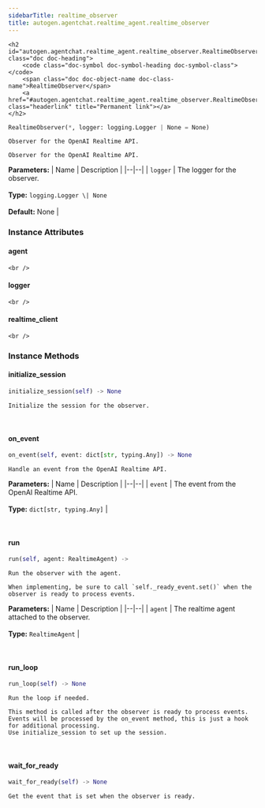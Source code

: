 ```yaml
---
sidebarTitle: realtime_observer
title: autogen.agentchat.realtime_agent.realtime_observer
---
```


    <h2 id="autogen.agentchat.realtime_agent.realtime_observer.RealtimeObserver" class="doc doc-heading">
        <code class="doc-symbol doc-symbol-heading doc-symbol-class"></code>
        <span class="doc doc-object-name doc-class-name">RealtimeObserver</span>
        <a href="#autogen.agentchat.realtime_agent.realtime_observer.RealtimeObserver" class="headerlink" title="Permanent link"></a>
    </h2>

```python
RealtimeObserver(*, logger: logging.Logger | None = None)
```

    Observer for the OpenAI Realtime API.
    
    Observer for the OpenAI Realtime API.

<b>Parameters:</b>
| Name | Description |
|--|--|
| `logger` | The logger for the observer.<br/><br/>**Type:** `logging.Logger \| None`<br/><br/>**Default:** None |

### Instance Attributes

<code class="doc-symbol doc-symbol-heading doc-symbol-attribute"></code>
#### agent
<a href="#autogen.agentchat.realtime_agent.realtime_observer.RealtimeObserver.agent" class="headerlink" title="Permanent link"></a>

    <br />

<code class="doc-symbol doc-symbol-heading doc-symbol-attribute"></code>
#### logger
<a href="#autogen.agentchat.realtime_agent.realtime_observer.RealtimeObserver.logger" class="headerlink" title="Permanent link"></a>

    <br />

<code class="doc-symbol doc-symbol-heading doc-symbol-attribute"></code>
#### realtime_client
<a href="#autogen.agentchat.realtime_agent.realtime_observer.RealtimeObserver.realtime_client" class="headerlink" title="Permanent link"></a>

    <br />

### Instance Methods

<code class="doc-symbol doc-symbol-heading doc-symbol-method"></code>
#### initialize_session
<a href="#autogen.agentchat.realtime_agent.realtime_observer.RealtimeObserver.initialize_session" class="headerlink" title="Permanent link"></a>

```python
initialize_session(self) -> None
```

    Initialize the session for the observer.

<br />

<code class="doc-symbol doc-symbol-heading doc-symbol-method"></code>
#### on_event
<a href="#autogen.agentchat.realtime_agent.realtime_observer.RealtimeObserver.on_event" class="headerlink" title="Permanent link"></a>

```python
on_event(self, event: dict[str, typing.Any]) -> None
```

    Handle an event from the OpenAI Realtime API.

<b>Parameters:</b>
| Name | Description |
|--|--|
| `event` | The event from the OpenAI Realtime API.<br/><br/>**Type:** `dict[str, typing.Any]` |

<br />

<code class="doc-symbol doc-symbol-heading doc-symbol-method"></code>
#### run
<a href="#autogen.agentchat.realtime_agent.realtime_observer.RealtimeObserver.run" class="headerlink" title="Permanent link"></a>

```python
run(self, agent: RealtimeAgent) -> 
```

    Run the observer with the agent.
    
    When implementing, be sure to call `self._ready_event.set()` when the observer is ready to process events.

<b>Parameters:</b>
| Name | Description |
|--|--|
| `agent` | The realtime agent attached to the observer.<br/><br/>**Type:** `RealtimeAgent` |

<br />

<code class="doc-symbol doc-symbol-heading doc-symbol-method"></code>
#### run_loop
<a href="#autogen.agentchat.realtime_agent.realtime_observer.RealtimeObserver.run_loop" class="headerlink" title="Permanent link"></a>

```python
run_loop(self) -> None
```

    Run the loop if needed.
    
    This method is called after the observer is ready to process events.
    Events will be processed by the on_event method, this is just a hook for additional processing.
    Use initialize_session to set up the session.

<br />

<code class="doc-symbol doc-symbol-heading doc-symbol-method"></code>
#### wait_for_ready
<a href="#autogen.agentchat.realtime_agent.realtime_observer.RealtimeObserver.wait_for_ready" class="headerlink" title="Permanent link"></a>

```python
wait_for_ready(self) -> None
```

    Get the event that is set when the observer is ready.

<br />